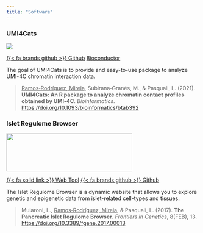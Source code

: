 ```yaml
---
title: "Software"
---
```


### UMI4Cats 

![](files/UMI4Cats_logo.png){style="text-align"}

[{{< fa brands github >}} Github](https://github.com/Pasquali-lab/UMI4Cats){.btn .btn-outline-primary .btn-sm role="button"} [Bioconductor](https://bioconductor.org/packages/release/bioc/html/UMI4Cats.html){.btn .btn-outline-primary .btn-sm role="button"}

The goal of UMI4Cats is to provide and easy-to-use package to analyze UMI-4C chromatin interaction data.

> [Ramos‑Rodríguez, Mireia]{.underline}, Subirana‑Granés, M., & Pasquali, L. (2021). **UMI4Cats: An R package to analyze chromatin contact profiles obtained by UMI‑4C**. *Bioinformatics*. <https://doi.org/10.1093/bioinformatics/btab392>

### Islet Regulome Browser

![](files/regulome_logo.png){width="330" height="100"}

[{{< fa solid link >}} Web Tool](isletregulome.org){.btn .btn-outline-primary .btn-sm role="button"} [{{< fa brands github >}} Github](https://github.com/mireia-bioinfo/PIRB_shinyApp){.btn .btn-outline-primary .btn-sm role="button"}

The Islet Regulome Browser is a dynamic website that allows you to explore genetic and epigenetic data from islet-related cell-types and tissues.

> Mularoni, L., [Ramos‑Rodríguez, Mireia]{.underline}, & Pasquali, L. (2017). **The Pancreatic Islet Regulome Browser**. *Frontiers in Genetics*, 8(FEB), 13. <https://doi.org/10.3389/fgene.2017.00013>
